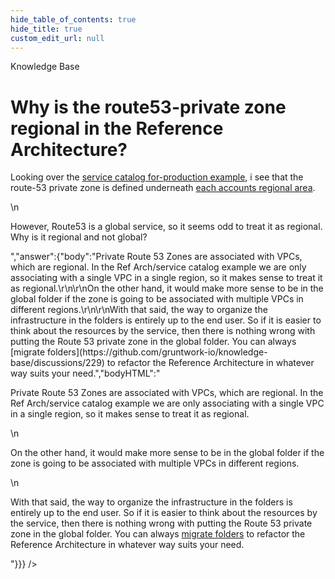 ```yaml
---
hide_table_of_contents: true
hide_title: true
custom_edit_url: null
---
```



<CenterLayout>
<span className="title">Knowledge Base</span>
<h1>Why is the route53-private zone regional in the Reference Architecture?</h1>
<GitHub discussion={{"id":"D_kwDOF8slf84AO-JR","number":260,"author":{"login":"yorinasub17"},"title":"Why is the route53-private zone regional in the Reference Architecture?","body":"Looking over the [service catalog for-production example](https://github.com/gruntwork-io/terraform-aws-service-catalog), i see that the route-53 private zone is defined underneath [each accounts regional area](https://github.com/gruntwork-io/terraform-aws-service-catalog/tree/master/examples/for-production/infrastructure-live/dev/us-west-2/dev/networking/route53-private).\r\n\r\nHowever, Route53 is a global service, so it seems odd to treat it as regional. Why is it regional and not global?","bodyHTML":"<p dir=\"auto\">Looking over the <a href=\"https://github.com/gruntwork-io/terraform-aws-service-catalog\">service catalog for-production example</a>, i see that the route-53 private zone is defined underneath <a href=\"https://github.com/gruntwork-io/terraform-aws-service-catalog/tree/master/examples/for-production/infrastructure-live/dev/us-west-2/dev/networking/route53-private\">each accounts regional area</a>.</p>\n<p dir=\"auto\">However, Route53 is a global service, so it seems odd to treat it as regional. Why is it regional and not global?</p>","answer":{"body":"Private Route 53 Zones are associated with VPCs, which are regional. In the Ref Arch/service catalog example we are only associating with a single VPC in a single region, so it makes sense to treat it as regional.\r\n\r\nOn the other hand, it would make more sense to be in the global folder if the zone is going to be associated with multiple VPCs in different regions.\r\n\r\nWith that said, the way to organize the infrastructure in the folders is entirely up to the end user. So if it is easier to think about the resources by the service, then there is nothing wrong with putting the Route 53 private zone in the global folder. You can always [migrate folders](https://github.com/gruntwork-io/knowledge-base/discussions/229) to refactor the Reference Architecture in whatever way suits your need.","bodyHTML":"<p dir=\"auto\">Private Route 53 Zones are associated with VPCs, which are regional. In the Ref Arch/service catalog example we are only associating with a single VPC in a single region, so it makes sense to treat it as regional.</p>\n<p dir=\"auto\">On the other hand, it would make more sense to be in the global folder if the zone is going to be associated with multiple VPCs in different regions.</p>\n<p dir=\"auto\">With that said, the way to organize the infrastructure in the folders is entirely up to the end user. So if it is easier to think about the resources by the service, then there is nothing wrong with putting the Route 53 private zone in the global folder. You can always <a href=\"https://github.com/gruntwork-io/knowledge-base/discussions/229\" data-hovercard-type=\"discussion\" data-hovercard-url=\"/gruntwork-io/knowledge-base/discussions/229/hovercard\">migrate folders</a> to refactor the Reference Architecture in whatever way suits your need.</p>"}}} />

</CenterLayout>
  

<!-- ##DOCS-SOURCER-START
{
  "sourcePlugin": "github-discussions",
  "hash": "b18ef7327d9497b22684da66ac91a008"
}
##DOCS-SOURCER-END -->
